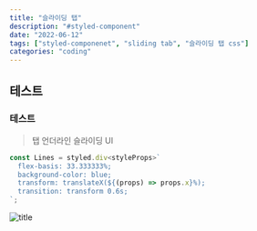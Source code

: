 ```yaml
---
title: "슬라이딩 탭"
description: "#styled-component"
date: "2022-06-12"
tags: ["styled-componenet", "sliding tab", "슬라이딩 탭 css"]
categories: "coding"
---
```



## 테스트

### 테스트

> 탭 언더라인 슬라이딩 UI

```js ---.tsx
const Lines = styled.div<styleProps>`
  flex-basis: 33.333333%;
  background-color: blue;
  transform: translateX(${(props) => props.x}%);
  transition: transform 0.6s;
`;
```


![title](/images/profile.jpg)
